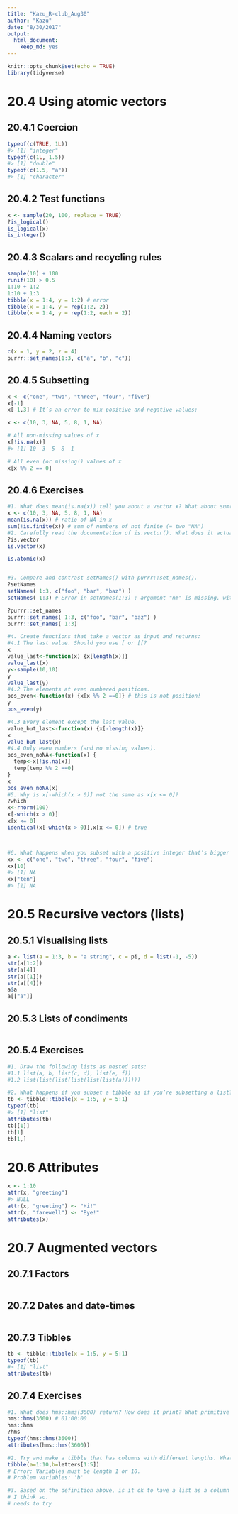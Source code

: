```yaml
---
title: "Kazu_R-club_Aug30"
author: "Kazu"
date: "8/30/2017"
output: 
  html_document: 
    keep_md: yes
---
```


```r
knitr::opts_chunk$set(echo = TRUE)
library(tidyverse)
```

# 20.4 Using atomic vectors
## 20.4.1 Coercion
```r
typeof(c(TRUE, 1L))
#> [1] "integer"
typeof(c(1L, 1.5))
#> [1] "double"
typeof(c(1.5, "a"))
#> [1] "character"

```
## 20.4.2 Test functions
```r
x <- sample(20, 100, replace = TRUE)
?is_logical()
is_logical(x)
is_integer()
```
## 20.4.3 Scalars and recycling rules
```r
sample(10) + 100
runif(10) > 0.5
1:10 + 1:2
1:10 + 1:3
tibble(x = 1:4, y = 1:2) # error
tibble(x = 1:4, y = rep(1:2, 2))
tibble(x = 1:4, y = rep(1:2, each = 2))
```
## 20.4.4 Naming vectors
```r
c(x = 1, y = 2, z = 4)
purrr::set_names(1:3, c("a", "b", "c"))

```
## 20.4.5 Subsetting
```r
x <- c("one", "two", "three", "four", "five")
x[-1]
x[-1,3] # It’s an error to mix positive and negative values:

x <- c(10, 3, NA, 5, 8, 1, NA)

# All non-missing values of x
x[!is.na(x)]
#> [1] 10  3  5  8  1

# All even (or missing!) values of x
x[x %% 2 == 0]

```
## 20.4.6 Exercises
```r
#1. What does mean(is.na(x)) tell you about a vector x? What about sum(!is.finite(x))?
x <- c(10, 3, NA, 5, 8, 1, NA)
mean(is.na(x)) # ratio of NA in x
sum(!is.finite(x)) # sum of numbers of not finite (= two "NA")
#2. Carefully read the documentation of is.vector(). What does it actually test for? Why does is.atomic() not agree with the definition of atomic vectors above?
?is.vector
is.vector(x)

is.atomic(x) 


#3. Compare and contrast setNames() with purrr::set_names().
?setNames
setNames( 1:3, c("foo", "bar", "baz") )
setNames( 1:3) # Error in setNames(1:3) : argument "nm" is missing, with no default

?purrr::set_names
purrr::set_names( 1:3, c("foo", "bar", "baz") )
purrr::set_names( 1:3)

#4. Create functions that take a vector as input and returns:
#4.1 The last value. Should you use [ or [[?
x
value_last<-function(x) {x[length(x)]}
value_last(x)
y<-sample(10,10)
y
value_last(y)
#4.2 The elements at even numbered positions.
pos_even<-function(x) {x[x %% 2 ==0]} # this is not position!
y
pos_even(y)

#4.3 Every element except the last value.
value_but_last<-function(x) {x[-length(x)]}
x
value_but_last(x)
#4.4 Only even numbers (and no missing values).
pos_even_noNA<-function(x) {
  temp<-x[!is.na(x)]
  temp[temp %% 2 ==0]
}
x
pos_even_noNA(x)
#5. Why is x[-which(x > 0)] not the same as x[x <= 0]?
?which
x<-rnorm(100)
x[-which(x > 0)]
x[x <= 0]
identical(x[-which(x > 0)],x[x <= 0]) # true



#6. What happens when you subset with a positive integer that’s bigger than the length of the vector? What happens when you subset with a name that doesn’t exist?
xx <- c("one", "two", "three", "four", "five")
xx[10]
#> [1] NA
xx["ten"]
#> [1] NA

```
# 20.5 Recursive vectors (lists)
## 20.5.1 Visualising lists
```r
a <- list(a = 1:3, b = "a string", c = pi, d = list(-1, -5))
str(a[1:2])
str(a[4])
str(a[[1]])
str(a[[4]])
a$a
a[["a"]]

```
## 20.5.3 Lists of condiments
```r

```
## 20.5.4 Exercises
```r
#1. Draw the following lists as nested sets:
#1.1 list(a, b, list(c, d), list(e, f))
#1.2 list(list(list(list(list(list(a))))))

#2. What happens if you subset a tibble as if you’re subsetting a list? What are the key differences between a list and a tibble?
tb <- tibble::tibble(x = 1:5, y = 5:1)
typeof(tb)
#> [1] "list"
attributes(tb)
tb[[1]]
tb[1]
tb[1,]

```
# 20.6 Attributes
```r
x <- 1:10
attr(x, "greeting")
#> NULL
attr(x, "greeting") <- "Hi!"
attr(x, "farewell") <- "Bye!"
attributes(x)
```
# 20.7 Augmented vectors
## 20.7.1 Factors
```r

```
## 20.7.2 Dates and date-times
```r

```
## 20.7.3 Tibbles
```r

tb <- tibble::tibble(x = 1:5, y = 5:1)
typeof(tb)
#> [1] "list"
attributes(tb)
```

## 20.7.4 Exercises
```r
#1. What does hms::hms(3600) return? How does it print? What primitive type is the augmented vector built on top of? What attributes does it use?
hms::hms(3600) # 01:00:00
hms::hms
?hms
typeof(hms::hms(3600))
attributes(hms::hms(3600))

#2. Try and make a tibble that has columns with different lengths. What happens?
tibble(a=1:10,b=letters[1:5]) 
# Error: Variables must be length 1 or 10.
# Problem variables: 'b'

#3. Based on the definition above, is it ok to have a list as a column of a tibble?
# I think so.
# needs to try

```